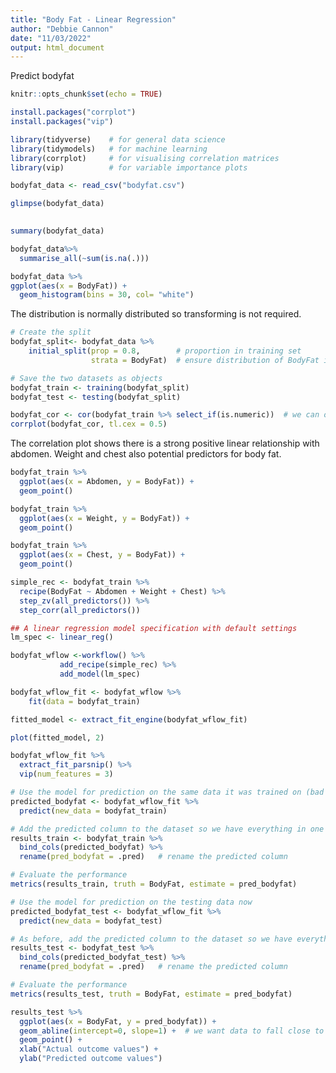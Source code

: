 ```yaml
---
title: "Body Fat - Linear Regression"
author: "Debbie Cannon"
date: "11/03/2022"
output: html_document
---
```

Predict bodyfat
```r
knitr::opts_chunk$set(echo = TRUE)
```

```r
install.packages("corrplot")
install.packages("vip")
```


```r



library(tidyverse)    # for general data science
library(tidymodels)   # for machine learning
library(corrplot)     # for visualising correlation matrices
library(vip)          # for variable importance plots

```

```r


bodyfat_data <- read_csv("bodyfat.csv")

glimpse(bodyfat_data)
  
```

```r
summary(bodyfat_data)
```

```r
bodyfat_data%>%
  summarise_all(~sum(is.na(.)))
```

```r


bodyfat_data %>%
ggplot(aes(x = BodyFat)) + 
  geom_histogram(bins = 30, col= "white")

```

The distribution is normally distributed so transforming is not required.


```r

# Create the split
bodyfat_split<- bodyfat_data %>%
    initial_split(prop = 0.8,        # proportion in training set
                  strata = BodyFat)  # ensure distribution of BodyFat in the two datasets in similar

# Save the two datasets as objects
bodyfat_train <- training(bodyfat_split)
bodyfat_test <- testing(bodyfat_split)

```

```r

bodyfat_cor <- cor(bodyfat_train %>% select_if(is.numeric))  # we can only use numeric variables to calculate correlation
corrplot(bodyfat_cor, tl.cex = 0.5)

```

The correlation plot shows there is a strong positive linear relationship with abdomen. Weight and chest also potential predictors for body fat.

```r

bodyfat_train %>%
  ggplot(aes(x = Abdomen, y = BodyFat)) + 
  geom_point()

```

```r

bodyfat_train %>%
  ggplot(aes(x = Weight, y = BodyFat)) + 
  geom_point()

```


```r

bodyfat_train %>%
  ggplot(aes(x = Chest, y = BodyFat)) + 
  geom_point()

```


```r

simple_rec <- bodyfat_train %>%
  recipe(BodyFat ~ Abdomen + Weight + Chest) %>%
  step_zv(all_predictors()) %>%
  step_corr(all_predictors())

```


```r

## A linear regression model specification with default settings
lm_spec <- linear_reg() 

```

```r

bodyfat_wflow <-workflow() %>%
           add_recipe(simple_rec) %>%
           add_model(lm_spec)

```


```r

bodyfat_wflow_fit <- bodyfat_wflow %>%
    fit(data = bodyfat_train)

```

```r

fitted_model <- extract_fit_engine(bodyfat_wflow_fit)

```

```r
plot(fitted_model, 2)
```

```r

bodyfat_wflow_fit %>% 
  extract_fit_parsnip() %>% 
  vip(num_features = 3)

```

```r

# Use the model for prediction on the same data it was trained on (bad idea!)
predicted_bodyfat <- bodyfat_wflow_fit %>%
  predict(new_data = bodyfat_train)

# Add the predicted column to the dataset so we have everything in one dataframe
results_train <- bodyfat_train %>%
  bind_cols(predicted_bodyfat) %>%
  rename(pred_bodyfat = .pred)   # rename the predicted column

# Evaluate the performance
metrics(results_train, truth = BodyFat, estimate = pred_bodyfat)

```


```r

# Use the model for prediction on the testing data now
predicted_bodyfat_test <- bodyfat_wflow_fit %>%
  predict(new_data = bodyfat_test)

# As before, add the predicted column to the dataset so we have everything in one dataframe
results_test <- bodyfat_test %>%
  bind_cols(predicted_bodyfat_test) %>%
  rename(pred_bodyfat = .pred)   # rename the predicted column

# Evaluate the performance
metrics(results_test, truth = BodyFat, estimate = pred_bodyfat)

```


```r

results_test %>%
  ggplot(aes(x = BodyFat, y = pred_bodyfat)) +
  geom_abline(intercept=0, slope=1) +  # we want data to fall close to this line
  geom_point() +
  xlab("Actual outcome values") + 
  ylab("Predicted outcome values")

```